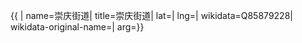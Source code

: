 {{ {{{1|PRC admin/showdata}}}|
name=崇庆街道|
title=崇庆街道|
lat=|
lng=|
wikidata=Q85879228|
wikidata-original-name=|
arg={{{arg|}}}}}